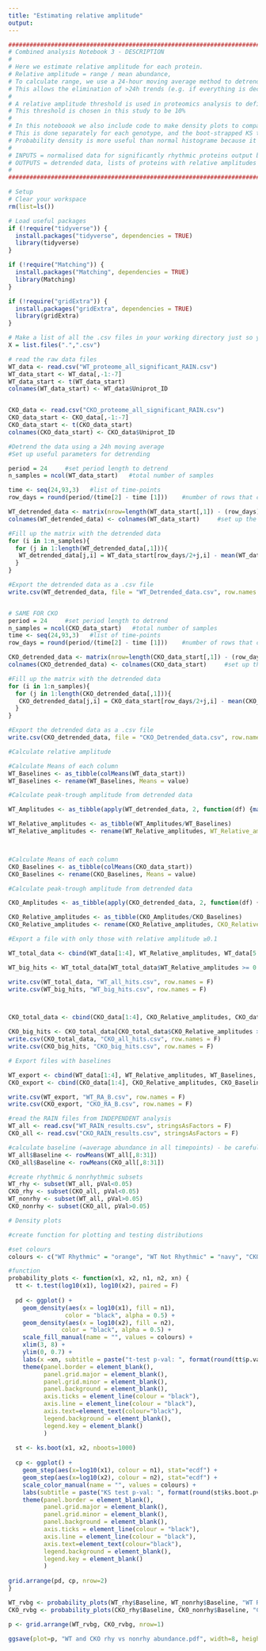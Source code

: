 ```yaml
---
title: "Estimating relative amplitude"
output: 
---
```


```r
#######################################################################################################################################
# Combined analysis Notebook 3 - DESCRIPTION
#
# Here we estimate relative amplitude for each protein.
# Relative amplitude = range / mean abundance,
# To calculate range, we use a 24-hour moving average method to detrend data before subtracting max - min.
# This allows the elimination of >24h trends (e.g. if everything is decreasing over several days)
#
# A relative amplitude threshold is used in proteomics analysis to define biological significance
# This threshold is chosen in this study to be 10%
#
# In this noteboook we also include code to make density plots to compare the abundance between rhythmic vs non-rhythmic proteins.
# This is done separately for each genotype, and the boot-strapped KS test is used to compare distributions.
# Probability density is more useful than normal histograme because it allows us to compare distributions between groups of very different sizes.
#
# INPUTS = normalised data for significantly rhythmic proteins output by RAIN (.csv)
# OUTPUTS = detrended data, lists of proteins with relative amplitudes and baselines (mean abundance) calculated (.csv), probability density plots and cumulative distribution functions comparing rhythmic vs non-rhythmic protein abundance (.pdf)
# 
#######################################################################################################################################
```

```r
# Setup
# Clear your workspace
rm(list=ls())

# Load useful packages
if (!require("tidyverse")) {
  install.packages("tidyverse", dependencies = TRUE)
  library(tidyverse)
} 

if (!require("Matching")) {
  install.packages("Matching", dependencies = TRUE)
  library(Matching)
}

if (!require("gridExtra")) {
  install.packages("gridExtra", dependencies = TRUE)
  library(gridExtra)
}

# Make a list of all the .csv files in your working directory just so you can see what's going on
X = list.files(".",".csv")

# read the raw data files
WT_data <- read.csv("WT_proteome_all_significant_RAIN.csv")
WT_data_start <- WT_data[,-1:-7]
WT_data_start <- t(WT_data_start)
colnames(WT_data_start) <- WT_data$Uniprot_ID


CKO_data <- read.csv("CKO_proteome_all_significant_RAIN.csv")
CKO_data_start <- CKO_data[,-1:-7]
CKO_data_start <- t(CKO_data_start)
colnames(CKO_data_start) <- CKO_data$Uniprot_ID

```

```r
#Detrend the data using a 24h moving average
#Set up useful parameters for detrending

period = 24     #set period length to detrend
n_samples = ncol(WT_data_start)   #total number of samples

time <- seq(24,93,3)   #list of time-points
row_days = round(period/(time[2] - time [1]))    #number of rows that correspond to 24 hours (or 1 period length)

WT_detrended_data <- matrix(nrow=length(WT_data_start[,1]) - (row_days), ncol=ncol(WT_data_start))  #initialise a new matrix for the detrended data, excluding the first and last 12 hours (i.e. half of period)
colnames(WT_detrended_data) <- colnames(WT_data_start)     #set up the column names

#Fill up the matrix with the detrended data
for (i in 1:n_samples){
  for (j in 1:length(WT_detrended_data[,1])){
   WT_detrended_data[j,i] = WT_data_start[row_days/2+j,i] - mean(WT_data_start[j:(j + row_days),i])
  }
}

#Export the detrended data as a .csv file
write.csv(WT_detrended_data, file = "WT_Detrended_data.csv", row.names = F)


# SAME FOR CKO
period = 24     #set period length to detrend
n_samples = ncol(CKO_data_start)   #total number of samples
time <- seq(24,93,3)   #list of time-points
row_days = round(period/(time[2] - time [1]))    #number of rows that correspond to 24 hours (or 1 period length)

CKO_detrended_data <- matrix(nrow=length(CKO_data_start[,1]) - (row_days), ncol=ncol(CKO_data_start))  #initialise a new matrix for the detrended data, excluding the first and last 12 hours (i.e. half of period)
colnames(CKO_detrended_data) <- colnames(CKO_data_start)     #set up the column names

#Fill up the matrix with the detrended data
for (i in 1:n_samples){
  for (j in 1:length(CKO_detrended_data[,1])){
   CKO_detrended_data[j,i] = CKO_data_start[row_days/2+j,i] - mean(CKO_data_start[j:(j + row_days),i])
  }
}

#Export the detrended data as a .csv file
write.csv(CKO_detrended_data, file = "CKO_Detrended_data.csv", row.names = F)
```

```r
#Calculate relative amplitude

#Calculate Means of each column
WT_Baselines <- as_tibble(colMeans(WT_data_start))
WT_Baselines <- rename(WT_Baselines, Means = value)

#Calculate peak-trough amplitude from detrended data

WT_Amplitudes <- as_tibble(apply(WT_detrended_data, 2, function(df) {max(df)-min(df)}))

WT_Relative_amplitudes <- as_tibble(WT_Amplitudes/WT_Baselines)
WT_Relative_amplitudes <- rename(WT_Relative_amplitudes, WT_Relative_amplitudes = value)



#Calculate Means of each column
CKO_Baselines <- as_tibble(colMeans(CKO_data_start))
CKO_Baselines <- rename(CKO_Baselines, Means = value)

#Calculate peak-trough amplitude from detrended data

CKO_Amplitudes <- as_tibble(apply(CKO_detrended_data, 2, function(df) {max(df)-min(df)}))

CKO_Relative_amplitudes <- as_tibble(CKO_Amplitudes/CKO_Baselines)
CKO_Relative_amplitudes <- rename(CKO_Relative_amplitudes, CKO_Relative_amplitudes = value)
```

```r
#Export a file with only those with relative amplitude ≥0.1

WT_total_data <- cbind(WT_data[1:4], WT_Relative_amplitudes, WT_data[5:ncol(WT_data)])

WT_big_hits <- WT_total_data[WT_total_data$WT_Relative_amplitudes >= 0.1,]

write.csv(WT_total_data, "WT_all_hits.csv", row.names = F)
write.csv(WT_big_hits, "WT_big_hits.csv", row.names = F)



CKO_total_data <- cbind(CKO_data[1:4], CKO_Relative_amplitudes, CKO_data[5:ncol(CKO_data)])

CKO_big_hits <- CKO_total_data[CKO_total_data$CKO_Relative_amplitudes >= 0.1,]
write.csv(CKO_total_data, "CKO_all_hits.csv", row.names = F)
write.csv(CKO_big_hits, "CKO_big_hits.csv", row.names = F)
```


```r
# Export files with baselines

WT_export <- cbind(WT_data[1:4], WT_Relative_amplitudes, WT_Baselines, WT_data[5:ncol(WT_data)])
CKO_export <- cbind(CKO_data[1:4], CKO_Relative_amplitudes, CKO_Baselines, CKO_data[5:ncol(WT_data)])

write.csv(WT_export, "WT_RA_B.csv", row.names = F)
write.csv(CKO_export, "CKO_RA_B.csv", row.names = F)

```

```r
#read the RAIN files from INDEPENDENT analysis
WT_all <- read.csv("WT_RAIN_results.csv", stringsAsFactors = F)
CKO_all <- read.csv("CKO_RAIN_results.csv", stringsAsFactors = F)

#calculate baseline (=average abundance in all timepoints) - be careful which columns contain teh actual timepoint data
WT_all$Baseline <- rowMeans(WT_all[,8:31])
CKO_all$Baseline <- rowMeans(CKO_all[,8:31])

#create rhythmic & nonrhythmic subsets
WT_rhy <- subset(WT_all, pVal<0.05)
CKO_rhy <- subset(CKO_all, pVal<0.05)
WT_nonrhy <- subset(WT_all, pVal>0.05)
CKO_nonrhy <- subset(CKO_all, pVal>0.05)
```

```r
# Density plots

#create function for plotting and testing distributions

#set colours
colours <- c("WT Rhythmic" = "orange", "WT Not Rhythmic" = "navy", "CKO Rhythmic" = "red", "CKO Not Rhythmic" = "dark green", "WT Random"="orange", "CKO Random"="red", "WT Background" = "navy", "CKO Background" = "dark green")

#function
probability_plots <- function(x1, x2, n1, n2, xn) {
  tt <- t.test(log10(x1), log10(x2), paired = F)
  
  pd <- ggplot() + 
    geom_density(aes(x = log10(x1), fill = n1),
                color = "black", alpha = 0.5) +
    geom_density(aes(x = log10(x2), fill = n2),
               color = "black", alpha = 0.5) +
    scale_fill_manual(name = "", values = colours) +
    xlim(3, 8) +
    ylim(0, 0.7) +
    labs(x =xn, subtitle = paste("t-test p-val: ", format(round(tt$p.value,4))), y = "Probability density") +
    theme(panel.border = element_blank(),
          panel.grid.major = element_blank(),
          panel.grid.minor = element_blank(),
          panel.background = element_blank(),
          axis.ticks = element_line(colour = "black"),
          axis.line = element_line(colour = "black"),
          axis.text=element_text(colour="black"),
          legend.background = element_blank(),
          legend.key = element_blank()
          )
  
  st <- ks.boot(x1, x2, nboots=1000)
  
  cp <- ggplot() +
    geom_step(aes(x=log10(x1), colour = n1), stat="ecdf") + 
    geom_step(aes(x=log10(x2), colour = n2), stat="ecdf") + 
    scale_color_manual(name = "", values = colours) +
    labs(subtitle = paste("KS test p-val: ", format(round(st$ks.boot.pvalue,4))), y="Cumulative probability", x=xn) +
    theme(panel.border = element_blank(),
          panel.grid.major = element_blank(),
          panel.grid.minor = element_blank(),
          panel.background = element_blank(),
          axis.ticks = element_line(colour = "black"),
          axis.line = element_line(colour = "black"),
          axis.text=element_text(colour="black"),
          legend.background = element_blank(),
          legend.key = element_blank()
          )
  
grid.arrange(pd, cp, nrow=2)
} 

WT_rvbg <- probability_plots(WT_rhy$Baseline, WT_nonrhy$Baseline, "WT Rhythmic", "WT Not Rhythmic", "Log10(Abundance)") 
CKO_rvbg <- probability_plots(CKO_rhy$Baseline, CKO_nonrhy$Baseline, "CKO Rhythmic", "CKO Not Rhythmic", "Log10(Abundance)")

p <- grid.arrange(WT_rvbg, CKO_rvbg, nrow=1)

ggsave(plot=p, "WT and CKO rhy vs nonrhy abundance.pdf", width=8, height = 5)

```
